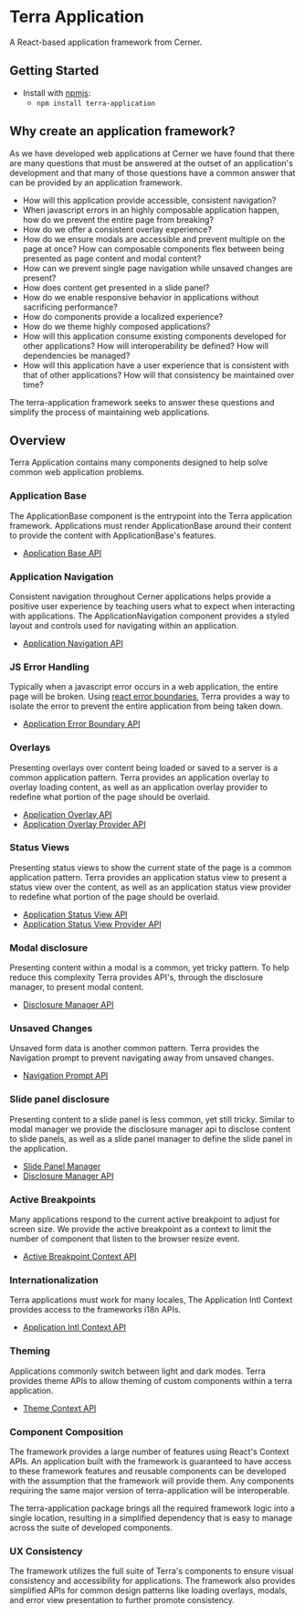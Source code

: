 
<Badge />

# Terra Application

A React-based application framework from Cerner.

## Getting Started

- Install with [npmjs](https://www.npmjs.com):
  - `npm install terra-application`

## Why create an application framework?

As we have developed web applications at Cerner we have found that there are many questions that must be answered at the outset of an application's development and that many of those questions have a common answer that can be provided by an application framework.

- How will this application provide accessible, consistent navigation?
- When javascript errors in an highly composable application happen, how do we prevent the entire page from breaking?
- How do we offer a consistent overlay experience?
- How do we ensure modals are accessible and prevent multiple on the page at once? How can composable components flex between being presented as page content and modal content?
- How can we prevent single page navigation while unsaved changes are present?
- How does content get presented in a slide panel?
- How do we enable responsive behavior in applications without sacrificing performance?
- How do components provide a localized experience?
- How do we theme highly composed applications?
- How will this application consume existing components developed for other applications? How will interoperability be defined? How will dependencies be managed?
- How will this application have a user experience that is consistent with that of other applications? How will that consistency be maintained over time?

The terra-application framework seeks to answer these questions and simplify the process of maintaining web applications.

## Overview

Terra Application contains many components designed to help solve common web application problems.

### Application Base

The ApplicationBase component is the entrypoint into the Terra application framework. Applications must render ApplicationBase around their content to provide the content with ApplicationBase's features.

- [Application Base API](/application/terra-application/components/application-base)

### Application Navigation

Consistent navigation throughout Cerner applications helps provide a positive user experience by teaching users what to expect when interacting with applications. The ApplicationNavigation component provides a styled layout and controls used for navigating within an application.

- [Application Navigation API](/application/terra-application/components/application-navigation)

### JS Error Handling

Typically when a javascript error occurs in a web application, the entire page will be broken. Using [react error boundaries](https://reactjs.org/docs/error-boundaries.html), Terra provides a way to isolate the error to prevent the entire application from being taken down.

- [Application Error Boundary API](/application/terra-application/components/application-error-boundary)

### Overlays

Presenting overlays over content being loaded or saved to a server is a common application pattern. Terra provides an application overlay to overlay loading content, as well as an application overlay provider to redefine what portion of the page should be overlaid.

- [Application Overlay API](/application/terra-application/components/application-loading-overlay)
- [Application Overlay Provider API](/application/terra-application/components/application-loading-overlay-provider)

### Status Views

Presenting status views to show the current state of the page is a common application pattern. Terra provides an application status view to present a status view over the content, as well as an application status view provider to redefine what portion of the page should be overlaid.

- [Application Status View API](/application/terra-application/components/application-page-status)
- [Application Status View Provider API](/application/terra-application/components/application-page-status-provider)

### Modal disclosure

Presenting content within a modal is a common, yet tricky pattern. To help reduce this complexity Terra provides API's, through the disclosure manager, to present modal content.

- [Disclosure Manager API](/application/terra-application/contexts/disclosure-manager-context)

### Unsaved Changes

Unsaved form data is another common pattern. Terra provides the Navigation prompt to prevent navigating away from unsaved changes.

- [Navigation Prompt API](/application/terra-application/components/navigation-prompt)

### Slide panel disclosure

Presenting content to a slide panel is less common, yet still tricky. Similar to modal manager we provide the disclosure manager api to disclose content to slide panels, as well as a slide panel manager to define the slide panel in the application.

- [Slide Panel Manager](/application/terra-application/components/slide-panel-manager)
- [Disclosure Manager API](/application/terra-application/contexts/disclosure-manager-context)

### Active Breakpoints

Many applications respond to the current active breakpoint to adjust for screen size. We provide the active breakpoint as a context to limit the number of component that listen to the browser resize event.

- [Active Breakpoint Context API](/application/terra-application/contexts/active-breakpoint-context)

### Internationalization

Terra applications must work for many locales, The Application Intl Context provides access to the frameworks i18n APIs.

- [Application Intl Context API](/application/terra-application/contexts/application-intl-context)

### Theming

Applications commonly switch between light and dark modes. Terra provides theme APIs to allow theming of custom components within a terra application.

- [Theme Context API](/application/terra-application/contexts/theme-context)

### Component Composition

The framework provides a large number of features using React's Context APIs. An application built with the framework is guaranteed to have access to these framework features and reusable components can be developed with the assumption that the framework will provide them. Any components requiring the same major version of terra-application will be interoperable.

The terra-application package brings all the required framework logic into a single location, resulting in a simplified dependency that is easy to manage across the suite of developed components.

### UX Consistency

The framework utilizes the full suite of Terra's components to ensure visual consistency and accessibility for applications. The framework also provides simplified APIs for common design patterns like loading overlays, modals, and error view presentation to further promote consistency.

